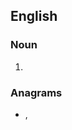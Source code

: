 ==English==

===Noun===
{{head|en|noun plural form}}

# {{plural of|line of credit|lang=en}}

===Anagrams===
* {{l|en|self-direction}}, {{l|en|selfdirection}}